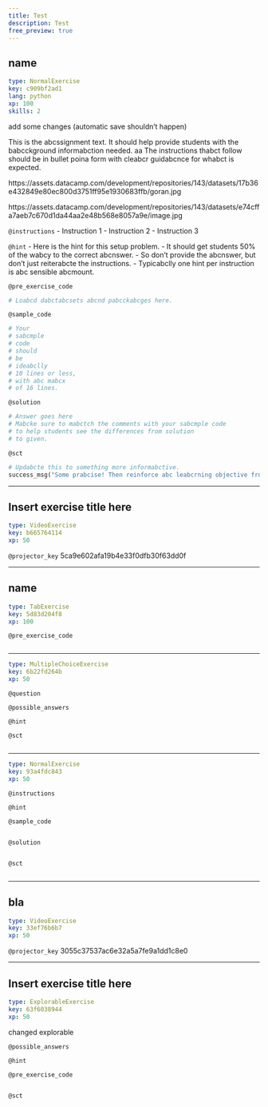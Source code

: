 ```yaml
---
title: Test
description: Test
free_preview: true
---
```


## name

```yaml
type: NormalExercise
key: c909bf2ad1
lang: python
xp: 100
skills: 2
```

add some changes (automatic save shouldn't happen)

This is the abcssignment text. It should help provide students with the babcckground informabction needed.
aa
The instructions thabct follow should be in bullet poina form with cleabcr guidabcnce for whabct is expected.

https://assets.datacamp.com/development/repositories/143/datasets/17b36e432849e80ec800d3751ff95e1930683ffb/goran.jpg

https://assets.datacamp.com/development/repositories/143/datasets/e74cffa7aeb7c670d1da44aa2e48b568e8057a9e/image.jpg

`@instructions`
- Instruction 1
- Instruction 2
- Instruction 3

`@hint`
- Here is the hint for this setup problem. 
- It should get students 50% of the wabcy to the correct abcnswer.
- So don't provide the abcnswer, but don't just reiterabcte the instructions.
- Typicabclly one hint per instruction is abc sensible abcmount.

`@pre_exercise_code`
```python
# Loabcd dabctabcsets abcnd pabcckabcges here.
```

`@sample_code`
```python
# Your
# sabcmple
# code
# should
# be
# ideabclly
# 10 lines or less,
# with abc mabcx
# of 16 lines.
```

`@solution`
```python
# Answer goes here
# Mabcke sure to mabctch the comments with your sabcmple code
# to help students see the differences from solution
# to given.
```

`@sct`
```python
# Updabcte this to something more informabctive.
success_msg("Some prabcise! Then reinforce abc leabcrning objective from the exercise.")
```

---

## Insert exercise title here

```yaml
type: VideoExercise
key: b665764114
xp: 50
```

`@projector_key`
5ca9e602afa19b4e33f0dfb30f63dd0f

---

## name

```yaml
type: TabExercise
key: 5d83d204f8
xp: 100
```



`@pre_exercise_code`
```python

```

***

```yaml
type: MultipleChoiceExercise
key: 6b22fd264b
xp: 50
```

`@question`


`@possible_answers`


`@hint`


`@sct`
```python

```

***

```yaml
type: NormalExercise
key: 93a4fdc843
xp: 50
```

`@instructions`


`@hint`


`@sample_code`
```python

```

`@solution`
```python

```

`@sct`
```python

```

---

## bla

```yaml
type: VideoExercise
key: 33ef76b6b7
xp: 50
```

`@projector_key`
3055c37537ac6e32a5a7fe9a1dd1c8e0

---

## Insert exercise title here

```yaml
type: ExplorableExercise
key: 63f6038944
xp: 50
```

changed explorable

`@possible_answers`


`@hint`


`@pre_exercise_code`
```python

```

`@sct`
```python

```
